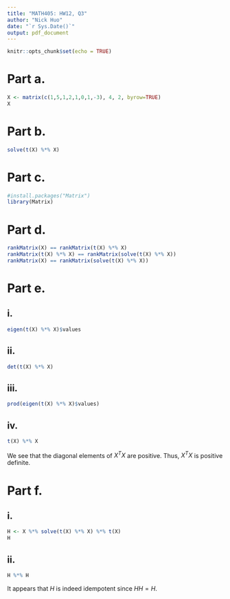 ```yaml
---
title: "MATH405: HW12, Q3"
author: "Nick Huo"
date: "`r Sys.Date()`"
output: pdf_document
---
```


```r
knitr::opts_chunk$set(echo = TRUE)
```

# Part a.

```r
X <- matrix(c(1,5,1,2,1,0,1,-3), 4, 2, byrow=TRUE)
X
```

# Part b.

```r
solve(t(X) %*% X)
```

# Part c.

```r
#install.packages("Matrix")
library(Matrix)
```

\newpage

# Part d.

```r
rankMatrix(X) == rankMatrix(t(X) %*% X)
rankMatrix(t(X) %*% X) == rankMatrix(solve(t(X) %*% X))
rankMatrix(X) == rankMatrix(solve(t(X) %*% X))
```

# Part e.

## i.
```r
eigen(t(X) %*% X)$values
```

## ii.
```r
det(t(X) %*% X)
```

## iii.
```r
prod(eigen(t(X) %*% X)$values)
```

## iv.
```r
t(X) %*% X 
```

We see that the diagonal elements of $X^T X$ are positive. Thus, $X^T X$ is positive definite.


# Part f.

## i.

```r
H <- X %*% solve(t(X) %*% X) %*% t(X)
H
```

## ii.

```r
H %*% H 
```

It appears that $H$ is indeed idempotent since $HH=H$.





